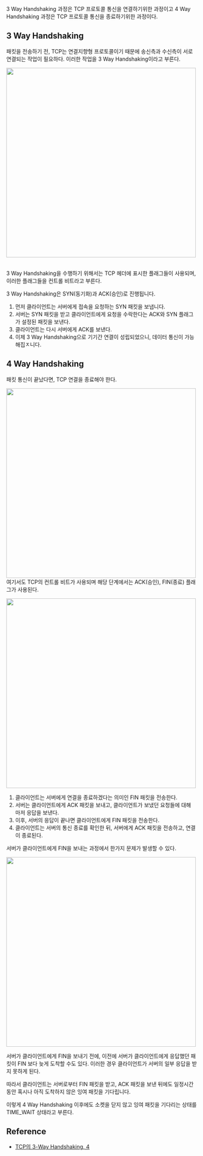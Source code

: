 
3 Way Handshaking 과정은 TCP 프로토콜 통신을 연결하기위한 과정이고
4 Way Handshaking 과정은 TCP 프로토콜 통신을 종료하기위한 과정이다.

## 3 Way Handshaking

패킷을 전송하기 전, TCP는 연결지향형 프로토콜이기 때문에 송신측과 수신측이 서로 연결되는 작업이 필요하다.
이러한 작업을 3 Way Handshaking이라고 부른다.

<Image
  width="500px"
  src="https://img1.daumcdn.net/thumb/R1280x0/?scode=mtistory2&fname=https%3A%2F%2Fblog.kakaocdn.net%2Fdn%2FvXapO%2FbtrEvmin6Kk%2FTuTHQ42BU0HHbPscU8zOyK%2Fimg.png"
/>
<br />
<br />

3 Way Handshaking을 수행하기 위해서는 TCP 헤더에 표시한 플래그들이 사용되며, 이러한 플래그들을
컨트롤 비트라고 부른다.

3 Way Handshaking은 SYN(동기화)과 ACK(승인)로 진행됩니다.

1. 먼저 클라이언트는 서버에게 접속을 요청하는 SYN 패킷을 보냅니다.
2. 서버는 SYN 패킷을 받고 클라이언트에게 요청을 수락한다는 ACK와 SYN 플래그가 설정된 패킷을 보낸다.
3. 클라이언트는 다시 서버에게 ACK를 보낸다.
4. 이제 3 Way Handshaking으로 기기간 연결이 성립되었으니, 데이터 통신이 가능해집ㅈ니다.

## 4 Way Handshaking

패킷 통신이 끝났다면, TCP 연결을 종료해야 한다.

<Image
  src="https://img1.daumcdn.net/thumb/R1280x0/?scode=mtistory2&fname=https%3A%2F%2Fblog.kakaocdn.net%2Fdn%2FcQfd0N%2FbtrEtMWYTYr%2FImpYh4gAvgtw2nafO4LP3k%2Fimg.png"
  width="500px"
/>
<br />
여기서도 TCP의 컨트롤 비트가 사용되며 해당 단계에서는 ACK(승인), FIN(종료)
플래그가 사용된다.

<Image
  width="500px"
  src="https://img1.daumcdn.net/thumb/R1280x0/?scode=mtistory2&fname=https%3A%2F%2Fblog.kakaocdn.net%2Fdn%2FbA6dDe%2FbtrEuq0cFAy%2FWIG0FALizbdACPkFZ46J1K%2Fimg.png"
/>
<br />

1. 클라이언트는 서버에게 연결을 종료하겠다는 의미인 FIN 패킷을 전송한다.
2. 서버는 클라이언트에게 ACK 패킷을 보내고, 클라이언트가 보냈던 요청들에 대해 마저 응답을 보낸다.
3. 이후, 서버의 응답이 끝나면 클라이언트에게 FIN 패킷을 전송한다.
4. 클라이언트는 서버의 통신 종료를 확인한 뒤, 서버에게 ACK 패킷을 전송하고, 연결이 종료된다.

서버가 클라이언트에게 FIN을 보내는 과정에서 한가지 문제가 발생할 수 있다.

<Image
  src="https://img1.daumcdn.net/thumb/R1280x0/?scode=mtistory2&fname=https%3A%2F%2Fblog.kakaocdn.net%2Fdn%2FdEB6hU%2FbtrEtLRhFpe%2FeZWEAKoVLog5fMz6w4Wbdk%2Fimg.png"
  width="500px"
/>
<br />

서버가 클라이언트에게 FIN을 보내기 전에, 이전에 서버가 클라이언트에게 응답했던 패킷이 FIN 보다 늦게 도착할 수도 있다.
이러한 경우 클라이언트가 서버의 일부 응답을 받지 못하게 된다.

따라서 클라이언트는 서버로부터 FIN 패킷을 받고, ACK 패킷을 보낸 뒤에도 일정시간동안 혹시나 아직 도착하지 않은
잉여 패킷을 기다립니다.

이렇게 4 Way Handshaking 이후에도 소켓을 닫지 않고 잉여 패킷을 기다리는 상태를 TIME_WAIT 상태라고 부른다.

## Reference

- [TCP의 3-Way Handshaking, 4 ](https://wooono.tistory.com/509)
